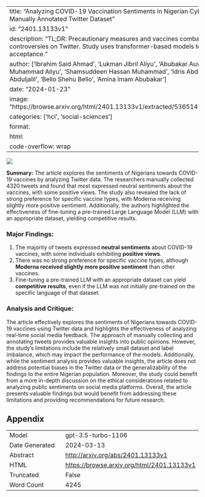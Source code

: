 
---
title: "Analyzing COVID-19 Vaccination Sentiments in Nigerian Cyberspace: Insights from a Manually Annotated Twitter Dataset"
id: "2401.13133v1"
description: "TL;DR: Precautionary measures and vaccines combat COVID-19, but there are controversies on Twitter. Study uses transformer-based models to analyze Nigerians' vaccine acceptance."
author: ['Ibrahim Said Ahmad', 'Lukman Jibril Aliyu', 'Abubakar Auwal Khalid', 'Saminu Muhammad Aliyu', 'Shamsuddeen Hassan Muhammad', 'Idris Abdulmumin', 'Bala Mairiga Abduljalil', 'Bello Shehu Bello', 'Amina Imam Abubakar']
date: "2024-01-23"
image: "https://browse.arxiv.org/html/2401.13133v1/extracted/5365141/images/sentiment_plot.png"
categories: ['hci', 'social-sciences']
format:
  html:
    code-overflow: wrap
---

![](https://browse.arxiv.org/html/2401.13133v1/extracted/5365141/images/sentiment_plot.png)

**Summary:**
The article explores the sentiments of Nigerians towards COVID-19 vaccines by analyzing Twitter data. The researchers manually collected 4320 tweets and found that most expressed neutral sentiments about the vaccines, with some positive views. The study also revealed the lack of strong preference for specific vaccine types, with Moderna receiving slightly more positive sentiment. Additionally, the authors highlighted the effectiveness of fine-tuning a pre-trained Large Language Model (LLM) with an appropriate dataset, yielding competitive results.

### Major Findings:
1. The majority of tweets expressed **neutral sentiments** about COVID-19 vaccines, with some individuals exhibiting **positive views**.
2. There was no strong preference for specific vaccine types, although **Moderna received slightly more positive sentiment** than other vaccines.
3. Fine-tuning a pre-trained LLM with an appropriate dataset can yield **competitive results**, even if the LLM was not initially pre-trained on the specific language of that dataset.

### Analysis and Critique:
The article effectively explores the sentiments of Nigerians towards COVID-19 vaccines using Twitter data and highlights the effectiveness of analyzing real-time social media feedback. The approach of manually collecting and annotating tweets provides valuable insights into public opinions. However, the study's limitations include the relatively small dataset and label imbalance, which may impact the performance of the models. Additionally, while the sentiment analysis provides valuable insights, the article does not address potential biases in the Twitter data or the generalizability of the findings to the entire Nigerian population. Moreover, the study could benefit from a more in-depth discussion on the ethical considerations related to analyzing public sentiments on social media platforms. Overall, the article presents valuable findings but would benefit from addressing these limitations and providing recommendations for future research.

## Appendix

|          |          |
|----------|----------|
| Model     | gpt-3.5-turbo-1106       |
| Date Generated     | 2024-03-13       |
| Abstract | [http://arxiv.org/abs/2401.13133v1](http://arxiv.org/abs/2401.13133v1)        |
| HTML     | [https://browse.arxiv.org/html/2401.13133v1](https://browse.arxiv.org/html/2401.13133v1)       |
| Truncated       | False       |
| Word Count       | 4245       |